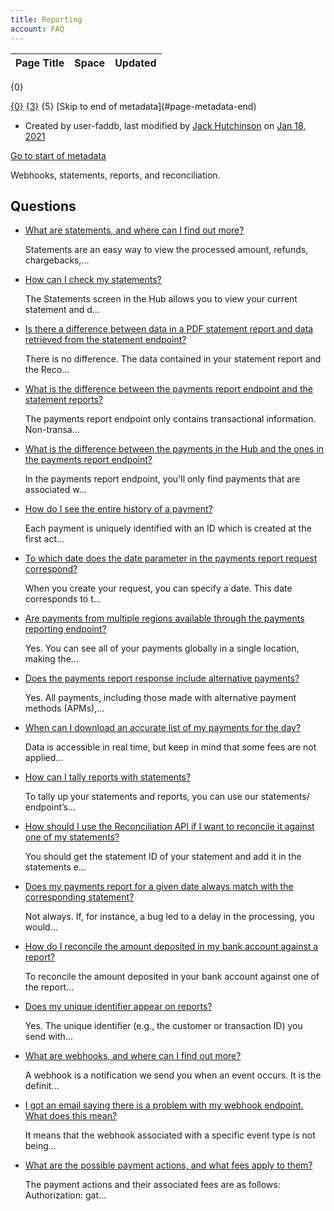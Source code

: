 ```yaml
---
title: Reporting
account: FAQ 
---
```


<table class="aui"> <thead> <tr class="header"> <th class="search-result-title">Page Title</th> <th class="search-result-space">Space</th> <th class="search-result-date">Updated</th> </tr> </thead> </table> <p class="search-result-count">{0}</p> <tr class="search-result"> <td class="search-result-title"><a href="{1}" class="content-type-{2}"><span>{0}</span></a></td> <td class="search-result-space"><a class="space" href="/display/{4}/" title="{3}">{3}</a></td> <td class="search-result-date"><span class="date" title="{6}">{5}</span></td> </tr> [Skip to end of metadata](#page-metadata-end)

*   Created by user-faddb, last modified by [Jack Hutchinson](    /display/~jack.hutchinson
    ) on [Jan 18, 2021](/pages/diffpagesbyversion.action?pageId=720940&selectedPageVersions=5&selectedPageVersions=6 "Show changes")

[Go to start of metadata](#page-metadata-start)

Webhooks, statements, reports, and reconciliation.

Questions
---------

*   [What are statements, and where can I find out more?](/pages/viewpage.action?pageId=721039)
    
    Statements are an easy way to view the processed amount, refunds, chargebacks,...
    
*   [How can I check my statements?](/pages/viewpage.action?pageId=721041)
    
    The Statements screen in the Hub allows you to view your current statement and d...
    
*   [Is there a difference between data in a PDF statement report and data retrieved from the statement endpoint?](/pages/viewpage.action?pageId=721065)
    
    There is no difference. The data contained in your statement report and the Reco...
    
*   [What is the difference between the payments report endpoint and the statement reports?](/pages/viewpage.action?pageId=721067)
    
    The payments report endpoint only contains transactional information. Non-transa...
    
*   [What is the difference between the payments in the Hub and the ones in the payments report endpoint?](/pages/viewpage.action?pageId=721061)
    
    In the payments report endpoint, you'll only find payments that are associated w...
    
*   [How do I see the entire history of a payment?](/pages/viewpage.action?pageId=721055)
    
    Each payment is uniquely identified with an ID which is created at the first act...
    
*   [To which date does the date parameter in the payments report request correspond?](/pages/viewpage.action?pageId=721059)
    
    When you create your request, you can specify a date. This date corresponds to t...
    
*   [Are payments from multiple regions available through the payments reporting endpoint?](/pages/viewpage.action?pageId=721053)
    
    Yes. You can see all of your payments globally in a single location, making the...
    
*   [Does the payments report response include alternative payments?](/pages/viewpage.action?pageId=721051)
    
    Yes. All payments, including those made with alternative payment methods (APMs),...
    
*   [When can I download an accurate list of my payments for the day?](/pages/viewpage.action?pageId=721057)
    
    Data is accessible in real time, but keep in mind that some fees are not applied...
    
*   [How can I tally reports with statements?](/pages/viewpage.action?pageId=721033)
    
    To tally up your statements and reports, you can use our statements/ endpoint’s...
    
*   [How should I use the Reconciliation API if I want to reconcile it against one of my statements?](/pages/viewpage.action?pageId=721069)
    
    You should get the statement ID of your statement and add it in the statements e...
    
*   [Does my payments report for a given date always match with the corresponding statement?](/pages/viewpage.action?pageId=721071)
    
    Not always. If, for instance, a bug led to a delay in the processing, you would...
    
*   [How do I reconcile the amount deposited in my bank account against a report?](/pages/viewpage.action?pageId=721063)
    
    To reconcile the amount deposited in your bank account against one of the report...
    
*   [Does my unique identifier appear on reports?](/pages/viewpage.action?pageId=721031)
    
    Yes. The unique identifier (e.g., the customer or transaction ID) you send with...
    
*   [What are webhooks, and where can I find out more?](/pages/viewpage.action?pageId=721035)
    
    A webhook is a notification we send you when an event occurs. It is the definit...
    
*   [I got an email saying there is a problem with my webhook endpoint. What does this mean?](/pages/viewpage.action?pageId=721037)
    
    It means that the webhook associated with a specific event type is not being...
    
*   [What are the possible payment actions, and what fees apply to them?](/pages/viewpage.action?pageId=721043)
    
    The payment actions and their associated fees are as follows: Authorization: gat...
    
